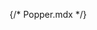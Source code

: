 {/* Popper.mdx */}
 
 

<Title  /> 

<Subtitle />

## Basic popper

<Canvas of={PopperStories.Primary} withToolbar layout='centered'/>

## Positioned Popper

<Canvas of={PopperStories.PositionedPopper} withToolbar layout='centered'/>

## API

- Popper relies on the 3rd party library `Popper.js` for perfect positioning.
- To check all popper options, please check [Popper.js](https://popper.js.org/docs/v2/modifiers/) documentation.

<ArgTypes/>
